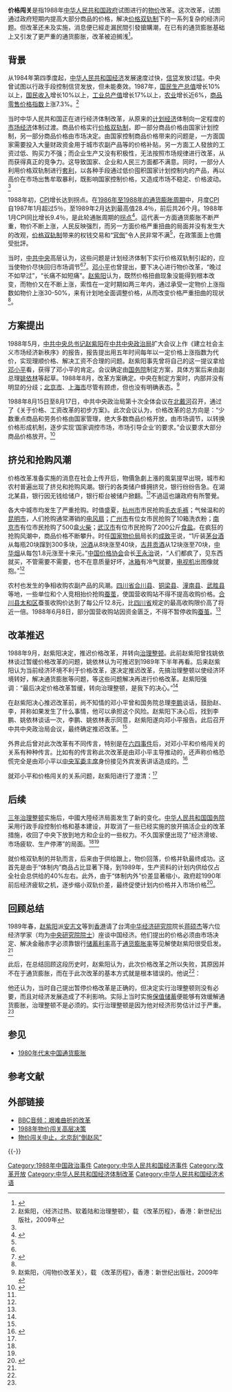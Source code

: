 '''价格闯关'''是指1988年[[中华人民共和国政府|中华人民共和国政府]]试图进行的[[物价|物价]]改革。这次改革，试图通过政府短期内提高大部分商品的价格，解决[[价格双轨制|价格双轨制]]下的一系列复杂的经济问题。但改革还未及实施，消息便已經走漏民間引發搶購潮，在已有的通货膨胀基础上又引发了更严重的通货膨胀，改革被迫搁浅<ref>{{cite web|url=http://news.hexun.com/2008-09-10/108711982.html|title=第一波“价格闯关”搁浅：经济增长减速 经济改革停滞|publisher=和讯网|date=2008年8月20日|language=zh-hans|access-date=2011年9月26日|archive-url=https://web.archive.org/web/20150318151418/http://news.hexun.com/2008-09-10/108711982.html|archive-date=2015年3月18日|dead-url=yes}}</ref>。

==背景==
{{Main|1980年代末中国通货膨胀}}
从1984年第四季度起，[[中华人民共和国经济|中华人民共和国经济]]发展速度过快，[[信贷|信贷]]发放过猛。中央曾试图以行政手段控制信贷发放，但未能奏效。1987年，[[国民生产总值|国民生产总值]]增长10%以上，[[国民收入|国民收入]]增长10%以上，[[工业总产值|工业总产值]]增长17%以上，[[农业|农业]]增长近6%，[[商品零售价格指数|商品零售价格指数]]上涨7.3%。<ref name="jjgr">赵紫阳，〈经济过热、软着陆和治理整顿〉，载 《改革历程》，香港：新世纪出版社，2009年</ref>

当时中华人民共和国正在进行经济体制改革，从原来的[[计划经济|计划经济]]体制向一定程度的[[市场经济|市场经济]]体制过渡。商品价格实行[[价格双轨制|价格双轨制]]，即一部分商品价格由国家计划控制，另一部分商品价格由市场决定。由国家控制商品价格带来的问题是，一方面国家需要投入大量财政资金用于城市农副产品等的价格补贴，另一方面工人發放的工资过低、购买力不强；而企业生产又没有积极性，无法按照市场规律进行改革，从而获得真正的竞争力。这导致国家、企业和人民三方面都不满意。同时，一部分人利用价格双轨制进行[[套利|套利]]，以各种手段通过低价囤积国家计划控制内的产品，再以高价在市场出售牟取暴利，既影响国家控制价格，又造成市场不稳定、价格波动。<ref name=jgcg/>

1988年初，[[CPI|CPI]]增长达到拐点。在[[1980年代末中国通货膨胀|1986年至1988年的通货膨胀周期]]中，月度[[CPI|CPI]]自1987年1月超过5％，至1989年2月达到最高值28.4％，前后共26个月。1988年1月CPI同比增长9.4％，是此轮通胀周期的[[拐点|拐点]]<ref>{{Cite web |url=http://www.people.com.cn/BIG5/jingji/1045/2719065.html |title=金三林，溫和通脹：上限在哪裡？，人民网，2004年08月18日 |accessdate=2011年10月23日 |archive-date=2020年6月8日 |archive-url=https://web.archive.org/web/20200608183555/http://www.people.com.cn/BIG5/jingji/1045/2719065.html |dead-url=no }}</ref>。這代表一方面通货膨胀不断严重，物价不断上涨，人民反映强烈，而另一方面价格严重扭曲的局面并没有发生大的改观，[[价格双轨制|价格双轨制]]带来的权钱交易和“[[官倒|官倒]]”令人民非常不满<ref name="zggcd" />，在政策面上也備受批評。

当时，[[中共中央|中共中央]]高层认为，这些问题是计划经济体制下实行价格双轨制引起的，应当使物价尽快回归市场调节<ref name="jgcg" /><ref>{{cite web|url=http://www.ceweekly.cn/Html/magazine/200992777096365556970.html|title=感受“价格闯关”时的“抢购潮”|publisher=中国经济周刊|date=2009年9月27日|language=zh-hans|deadurl=yes|archiveurl=https://web.archive.org/web/20100917001834/http://www.ceweekly.cn/Html/magazine/200992777096365556970.html|archivedate=2010年9月17日|accessdate=2011年9月26日}}</ref>。[[邓小平|邓小平]]也曾提出，要下决心进行物价改革，“晚过不如早过”，“长痛不如短痛”。[[赵紫阳|赵紫阳]]认为，既然价格扭曲现象没能得到根本改变，而物价又在不断上涨，索性在一定时期如两三年内，通过承受一定物价上涨指数如物价上涨30-50%，来有计划地全面调整价格，从而改变价格严重扭曲的现状<ref name="zggcd" />。

==方案提出==
{{External media
| width  = 200px
| video1 =[http://www.youtube.com/watch?v=7iGxzqqAtXo 价格闯关：鄧小平「嫁祸」趙紫陽之迷]
}}
1988年5月，[[中共中央总书记|中共中央总书记]][[赵紫阳|赵紫阳]]在[[中共中央政治局|中共中央政治局]]扩大会议上作《建立社会主义市场经济新秩序》的报告，报告提出用五年时间每年以一定价格上涨指数为代价，实现理顺价格、解决工资不合理的问题。赵紫阳事先曾将自己的这一提议拿给[[邓小平|邓小平]]看，获得了邓小平的肯定。会议确定由[[中华人民共和国国务院|国务院]]制定方案，具体方案后来由副总理[[姚依林|姚依林]]等起草。1988年8月，改革方案确定。中央在制定方案时，内部并没有明显的分歧；[[北京市|北京市]]、[[上海市|上海市]]尽管有顾虑，但也没有明确表态。<ref name=jgcg>赵紫阳，〈闯物价改革关〉，载 《改革历程》，香港：新世纪出版社，2009年</ref>

1988年8月15日至8月17日，中共中央政治局第十次全体会议在[[北戴河|北戴河]]召开，通过了《关于价格、工资改革的初步方案》。此次会议认为，价格改革的总方向是：“少数重点商品和劳务价格由国家管理，绝大多数商品价格开放，由市场调节，以转换价格形成机制，逐步实现‘国家调控市场，市场引导企业’的要求。”会议要求大部分商品价格放开。<ref name=zggcd>{{Cite web |url=http://www.zgdsw.org.cn/GB/218994/219017/222982/231104/15779058.html |title=价格闯关， 中国共产党历史网，2011年09月28日 |access-date=2011年10月23日 |archive-url=https://web.archive.org/web/20150318100211/http://www.zgdsw.org.cn/GB/218994/219017/222982/231104/15779058.html |archive-date=2015年3月18日 |dead-url=yes }}</ref>

==挤兑和抢购风潮==
价格改革准备实施的消息在社会上传开后，物價急劇上漲的風氣提早出現，城市和农村普遍出现了挤兑和抢购风潮。银行的各类储户蜂拥挤兑，银行纷纷告急。在湖北某县，银行因无钱给储户，银行柜台被储户掀翻。<ref name=zggcd/>不過這也讓政府有所警覺。

各大中城市均发生了严重抢购。时值盛夏，[[杭州市|杭州市]]市民抢购[[毛衣|毛衣]][[毛裤|毛裤]]；气候温和的[[昆明市|昆明市]]，人们抢购通常滞销的[[电风扇|电风扇]]；[[广州市|广州市]]有位女市民抢购了10箱洗衣粉；[[南京市|南京市]]有位市民抢购了500盒[[火柴|火柴]]；[[武汉市|武汉市]]有位市民抢购了200公斤[[食盐|食盐]]。在疯狂的抢购风潮中，商品价格不断攀升。时任[[国家物价局|国家物价局]]局长的[[成致平|成致平]]说，“1斤装[[茅台酒|茅台酒]]从每瓶20块蹿到300多块，[[汾酒|汾酒]]从8块涨至40块，[[古井贡酒|古井贡酒]]从12块涨至70块，[[中华烟|中华烟]]从每包1.8元涨至十来元。”[[中国价格协会|中国价格协会]]会长[[王永治|王永治]]说，“人们都疯了，见东西就买，不管需要不需要，也不在意质量好坏，[[冰箱|冰箱]]有冷气就要，[[电视机|电视机]]出图像就抱。”<ref name=zggcd/>

农村也发生的争相收购农副产品的风潮。[[四川省|四川省]][[合川县|合川县]]、[[铜梁县|铜梁县]]、[[潼南县|潼南县]]、[[武胜县|武胜县]]等地，一些单位和个人竞相抬价抢购[[蚕茧|蚕茧]]，使国营收购站不得不提高收购价格。[[合川县|合川县]][[太和区|太和区]]蚕茧收购价达到了每公斤12.8元，比[[四川省|四川省]]规定的最高收购限价高了将近一倍。1988年6月8日，部分国营收购站因资金匮乏，不得不暂停收购[[蚕茧|蚕茧]]。<ref name=zggcd/>

== 改革推迟 ==
1988年9月，赵紫阳决定，推迟价格改革，并转向[[治理整顿|治理整顿]]。此前赵紫阳曾找姚依林谈过暂缓价格改革的问题，姚依林认为可推迟到1989年下半年再看。后来赵紫阳认为当前经济环境不利于价格改革，遂决定推迟改革，先搞治理整顿以使经济环境转好，解决通货膨胀等问题，等这些问题解决再进行价格改革。赵紫阳强调：“最后决定价格改革暂缓，转向治理整顿，是我下的决心。”<ref name="jgcg" />

在赵紫阳决心推迟改革前，尚不知情的邓小平曾和国务院总理[[李鹏|李鹏]]谈话，鼓励赵、李，并称如果发生了什么事情，他可以承担这个风险。赵紫阳下决心后，找到李鹏、姚依林谈话一次，李鹏、姚依林表示同意，赵紫阳遂向邓小平报告。此后召开中共中央政治局会议，最终确定推迟改革。<ref name=jgcg/>

外界此后曾对此次改革有不同传言，特别是在[[六四事件|六四事件]]后，对邓小平和价格闯关的关系有种种传言。比如有的传言称此次改革是由邓小平主导推动的，还声称价格恐慌完全是由邓小平以[[中华人民共和国中央军事委员会主席|中央军委主席]]身份接见外宾发表讲话造成的。<ref name="mjzz">{{cite book|author =[[陳一諮|陳一諮]]、[[严家其|严家其]]|title =趙紫陽與中國改革——紀念趙紫陽|publisher =明镜出版社|year =2005年2月|isbn =9781932138245|url =http://www.danke4china.net/Article/news_view.asp?newsid=1350|pages =|access-date =2011-09-26|archive-date =2012-10-22|archive-url =https://web.archive.org/web/20121022004429/http://www.danke4china.net/Article/news_view.asp?newsid=1350|dead-url =yes}}</ref>

就邓小平和价格闯关的关系问题，赵紫阳进行了澄清：<ref name=jgcg/>

{{引用|所以1988年物价改革这件事，如果讲责任问题，责任不在他身上，主要是我的责任，因为这些东西都是我提出的。一开始提出搞价格改革是我，中间改革方案的设计、国务院讨论的东西也是我主持的、批准的。最后感到有困难，决定推迟、放缓，也是我提出经他同意的。小平究竟对价格改革是怎么看的，我前面说了，他更多的是考虑到我们财政负担太大，包括城市农副产品的价格补贴。他经常讲到这个问题，说价格不合理，全国财政收入有几百个亿都是用于价格补贴。他几次问姚依林：“这样改革会减少多少亿财政补贴，如果不改会增加多少补贴。”他关心的是这么个问题。我们设计的价格改革，更多的是价格合理了，如何使企业通过平等竞争，形成市场条件，能够真正有企业效率的标准。我们是从这个角度考虑的。}}

== 后续 ==
{{Main|三年治理整顿}}

[[三年治理整顿|三年治理整顿]]实施后，中國大陸经济局面发生了新的变化。[[中华人民共和国国务院|中华人民共和国国务院]]采用行政手段控制价格和基本建设，并取消了一些已经实施的放开搞活企业的改革措施，收回了中央下放到地方和企业的一些权力。不久国家便出现了“经济滑坡、市场疲软、生产停滞”的局面。<ref name="jgcg" /><ref name="zggcd" />

就价格双轨制的并轨而言，后来由于供给跟上，物价回落，价格并轨最终成功。这首先是由于“体制内”商品占比显著下降，到1989年，生产资料的计划内供给仅占全社会总供给的40%左右。此外，由于“体制内外”价差显著缩小，政府趁1990年前后经济疲软之机，逐步缩小双轨价差，最终促使计划内价格并入市场价格<ref>{{Cite web |url=http://www.ftchinese.com/story/001051309 |title=孙海琳，中国利率市场再“闯关”，FT中文网，2013-07-09 |access-date=2013-07-09 |archive-date=2019-06-01 |archive-url=https://web.archive.org/web/20190601030822/http://www.ftchinese.com/story/001051309 |dead-url=no }}</ref>。

==回顾总结==
1989年春，[[赵紫阳|赵紫阳]]派[[安志文|安志文]]等到[[香港|香港]]请了台湾[[中华经济研究院|中华经济研究院]]院长[[蒋硕杰|蒋硕杰]]等六位经济学家（均为[[中央研究院院士|中央研究院院士]]）座谈中国经济。他们提出的价格必须由市场决定、解决金融赤字必须靠银行[[储蓄|储蓄]][[利率|利率]]高于[[通货膨胀率|通货膨胀率]]等见解使赵紫阳很受启发。<ref name="jjgr" />

此后，在总结回顾这段历史时，赵紫阳认为，此次价格改革之所以失败，其原因并不在于通货膨胀，而在于此次改革的基本方式就是根本错误的。他说<ref name="zggcd" />：

{{引用|前面说过，十二届三中全会以来，我们在物价改革上采取的是调整和放开相结合的方针。有些物价是政府自上而下进行调整，另一些商品可以放开。同一种商品，计划内的一部分由政府调价，另一部分也可以放开，即实行[[价格双轨制|价格双轨制]]。这就是说，总的是面向市场，走逐步放开价格由市场决定价格的道路。而这次提出的价格改革方案，就不是这样逐步放开，由市场决定价格，而是由政府大幅度调整价格，达到理顺价格的目的。这既反映了当时在价格改革上急于求成的思想，也反映企图以政府的力量来改变计划价格和市场价格双轨制，达到双轨并轨，或者缩小计划和市场价格之间的差价。这种思路根本上违背了价格改革的正确方向。因为它不是使价格逐步由市场决定，而是通过计划调整来决定价格，实际上走的还是计划决定价格的老路子。多年来教训告诉我们，由政府自上而下地调整价格是不可能理顺价格的，是不可能改变价格严重扭曲的状况的。可以肯定地说，如果没有发生严重通货膨胀，这一改革方案（即使）得以出台和实施，（也）是决不可能解决问题的，搞得不好，物价改革会有走回老路的危险。}}

他还认为，当时自己提出暂停价格改革是正确的，但决定实行治理整顿则没有必要，而且对经济发展造成了不利影响。实际上当时实施[[保值储蓄|保值储蓄]]便能够有效缓解通货膨胀，治理整顿不是必须的。实行治理整顿是因为他对经济形势估计过于严重。<ref name=jjgr/>

== 参见 ==
*[[1980年代末中国通货膨胀|1980年代末中国通货膨胀]]

== 参考文献 ==
{{Reflist|2}}

== 外部链接 ==
* [http://www.bbc.co.uk/zhongwen/simp/multimedia/2011/06/110617_audio_progchina_32.shtml BBC音频：艰难曲折的改革] {{Wayback|url=http://www.bbc.co.uk/zhongwen/simp/multimedia/2011/06/110617_audio_progchina_32.shtml |date=20150306033002 }}
*[https://web.archive.org/web/20151213025938/http://www.yhcqw.com/html/cqb/2015/129/15129181313AIJ1410032B9DBK8329E88IGJ.html 1988年物价闯关高层决策]
*[http://cn.nytimes.com/china/20141103/cc03wuwei35/ 物价闯关中止，北京刮“倒赵风” ] {{Wayback|url=http://cn.nytimes.com/china/20141103/cc03wuwei35/ |date=20190616090053 }}
{{-}}
{{六四事件}}

[[Category:1988年中国政治事件|Category:1988年中国政治事件]]
[[Category:中华人民共和国经济事件|Category:中华人民共和国经济事件]]
[[Category:改革开放|Category:改革开放]]
[[Category:中华人民共和国经济体制改革|Category:中华人民共和国经济体制改革]]
[[Category:中华人民共和国经济术语|Category:中华人民共和国经济术语]]
